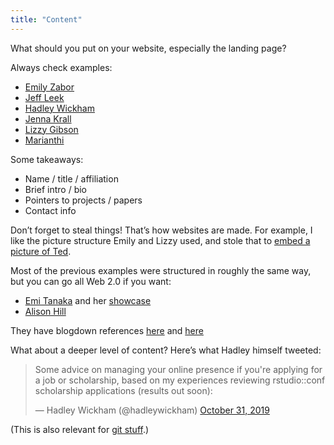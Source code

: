 ```yaml
---
title: "Content"
---
```


What should you put on your website, especially the landing page? 

Always check examples:

* [Emily Zabor](https://www.emilyzabor.com)
* [Jeff Leek](http://jtleek.com)
* [Hadley Wickham](http://hadley.nz)
* [Jenna Krall](http://jennakrall.com)
* [Lizzy Gibson](https://lizzyagibson.github.io)
* [Marianthi](https://marianthi.github.io/makLAB.github.io/)

Some takeaways:

* Name / title / affiliation
* Brief intro / bio
* Pointers to projects / papers
* Contact info

Don't forget to steal things! That's how websites are made. For example, I like the picture structure Emily and Lizzy used, and stole that to [embed a picture of Ted](about.html).

Most of the previous examples were structured in roughly the same way, but you can go all Web 2.0 if you want:

* [Emi Tanaka](https://emitanaka.org) and her [showcase](https://emitanaka.org/showcase/)
* [Alison Hill](https://alison.rbind.io)

They have blogdown references [here](https://emitanaka.rbind.io/post/2018-05-blogdowntutorial/) and [here](https://alison.rbind.io/post/2017-06-12-up-and-running-with-blogdown/)

What about a deeper level of content? Here's what Hadley himself tweeted:

<blockquote class="twitter-tweet" data-lang="en"><p lang="en" dir="ltr">Some advice on managing your online presence if you&#39;re applying for a job or scholarship, based on my experiences reviewing rstudio::conf scholarship applications (results out soon):</p>&mdash; Hadley Wickham (@hadleywickham) <a href="https://twitter.com/hadleywickham/status/1189971594778681344?ref_src=twsrc%5Etfw">October 31, 2019</a></blockquote> <script async src="https://platform.twitter.com/widgets.js" charset="utf-8"></script> 

(This is also relevant for [git stuff](git_stuff.html).)

